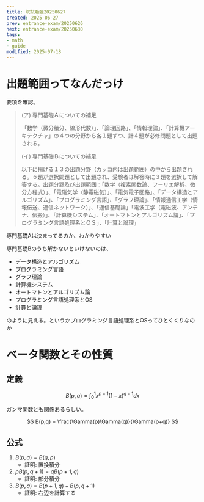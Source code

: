 ```yaml
---
title: 院試勉強20250627
created: 2025-06-27
prev: entrance-exam/20250626
next: entrance-exam/20250630
tags:
- math
- guide
modified: 2025-07-18
---
```


# 出題範囲ってなんだっけ

要項を確認。

> (ア) 専門基礎Ａについての補足
>
> 「数学（微分積分、線形代数）」、「論理回路」、「情報理論」、「計算機アーキテクチャ」の４つの分野から各１題ずつ、計４題が必修問題として出題される。
>
> (イ) 専門基礎Ｂについての補足
>
> 以下に掲げる１３の出題分野（カッコ内は出題範囲）の中から出題される。６題が選択問題として出題され、受験者は解答時に３題を選択して解答する。出題分野及び出題範囲：「数学（複素関数論、フーリエ解析、微分方程式）」、「電磁気学（静電磁気）」、「電気電子回路」、「データ構造とアルゴリズム」、「プログラミング言語」、「グラフ理論」、「情報通信工学（情報伝送、通信ネットワーク）」、「通信基礎論」「電波工学（電磁波、アンテナ、伝搬）」、「計算機システム」、「オートマトンとアルゴリズム論」、「プログラミング言語処理系とＯＳ」、「計算と論理」

専門基礎Aは決まってるのか、わかりやすい

専門基礎Bのうち解かないといけないのは、

- データ構造とアルゴリズム
- プログラミング言語
- グラフ理論
- 計算機システム
- オートマトンとアルゴリズム論
- プログラミング言語処理系とOS
- 計算と論理

のように見える。というかプログラミング言語処理系とOSってひとくくりなのか

# ベータ関数とその性質

## 定義

$$
B(p,q) = \int_0^1 x^{p-1}(1-x)^{q-1}dx
$$

ガンマ関数とも関係あるらしい。

$$
B(p,q) = \frac{\Gamma(p)\Gamma(q)}{\Gamma(p+q)}
$$

## 公式

1. $B(p,q)=B(q,p)$
    * 証明: 置換積分
2. $pB(p,q+1)=qB(p+1,q)$
    * 証明: 部分積分
3. $B(p,q)=B(p+1,q)+B(p,q+1)$
    * 証明: 右辺を計算する
